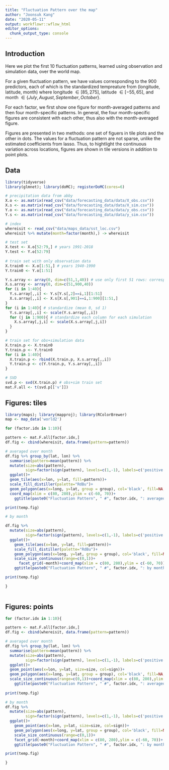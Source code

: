 ```yaml
---
title: "Fluctuation Pattern over the map"
author: "Joonsuk Kang"
date: "2020-05-11"
output: workflowr::wflow_html
editor_options:
  chunk_output_type: console
---
```


## Introduction

Here we plot the first 10 fluctuation patterns, learned using observation and simulation data, over the world map. 

For a given fluctuation pattern, we have values corresponding to the 900 predictors, each of which is the standardized tempreature from (longitude, latitude, month) where longitude $\in [85,275]$, latitude $\in [-55,65]$, and month $\in \{July, August, September, October\}$.

For each factor, we first show one figure for month-averaged patterns and then four month-specific patterns. In general, the four month-specific figures are consistent with each other, thus also with the month-averaged figure.

Figures are presented in two methods: one set of figuers in tile plots and the other in dots. The values for a fluctuation pattern are not sparse, unlike the estimated coefficients from lasso. Thus, to hightlight the continuous variation across locations, figures are shown in tile versions in addition to point plots.



## Data

```r
library(tidyverse)
library(glmnet); library(doMC); registerDoMC(cores=6)

# precipitation data from abby
X.o <- as.matrix(read_csv("data/forecasting_data/data/X_obs.csv"))
X.s <- as.matrix(read_csv("data/forecasting_data/data/X_sim.csv"))
Y.o <- as.matrix(read_csv("data/forecasting_data/data/y_obs.csv"))
Y.s <- as.matrix(read_csv("data/forecasting_data/data/y_sim.csv"))

# index 
whereisit <- read_csv("data/maps_data/sst_loc.csv")
whereisit %>% mutate(month=factor(month),) -> whereisit

# test set
X.test <- X.o[52:79,] # years 1991-2018
Y.test <- Y.o[52:79]
 
# train set with only observation data
X.train0 <- X.o[1:51,] # years 1940-1990
Y.train0 <- Y.o[1:51]

Y.s.array <- array(0, dim=c(51,1,40)) # use only first 51 rows: corresponding to the same years 1940-1990
X.s.array <- array(0, dim=c(51,900,40))
for (i in 1:40){
  Y.s.array[,,i] <- Y.s[Y.s[,2]==i,1][1:51]
  X.s.array[,,i] <- X.s[X.s[,901]==i,1:900][1:51,]
}
for (i in 1:40){ # standardize (mean 0, sd 1)
  Y.s.array[,,i] <- scale(Y.s.array[,,i])
  for (j in 1:900){ # standardize each column for each simulation
    X.s.array[,j,i] <- scale(X.s.array[,j,i])
  }
}

# train set for obs+simulation data
X.train.p <- X.train0 
Y.train.p <- Y.train0
for (i in 1:40){
  X.train.p <- rbind(X.train.p, X.s.array[,,i])
  Y.train.p <- c(Y.train.p, Y.s.array[,,i])
}

# SVD
svd.p <- svd(X.train.p) # obs+sim train set
mat.F.all <- t(svd.p[['v']])

```



## Figures: tiles


```r
library(maps); library(mapproj); library(RColorBrewer)
map <- map_data('world2')

for (factor.idx in 1:10){

pattern <- mat.F.all[factor.idx,]
df.fig <- cbind(whereisit, data.frame(pattern=pattern))

# averaged over month
df.fig %>% group_by(lat, lon) %>%
  summarise(pattern=mean(pattern)) %>%
  mutate(size=abs(pattern),
         sign=factor(sign(pattern), levels=c(1,-1), labels=c('positive', 'negative')))  %>%
  ggplot()+
  geom_tile(aes(x=lon, y=lat, fill=pattern))+
  scale_fill_distiller(palette="RdBu")+
  geom_polygon(aes(x=long, y=lat, group = group), col='black', fill=NA, data=map) +
  coord_map(xlim = c(80, 280),ylim = c(-60, 70))+
    ggtitle(paste0("Fluctuation Pattern", " #", factor.idx, ": averaged over Aug-Sept"))-> temp.fig

print(temp.fig)

# by month

df.fig %>% 
  mutate(size=abs(pattern),
         sign=factor(sign(pattern), levels=c(1,-1), labels=c('positive', 'negative')))  %>%
  ggplot()+
    geom_tile(aes(x=lon, y=lat, fill=pattern))+
    scale_fill_distiller(palette="RdBu")+
    geom_polygon(aes(x=long, y=lat, group = group), col='black', fill=NA, data=map) +
    scale_size_continuous(range=c(0,1))+
      facet_grid(~month)+coord_map(xlim = c(80, 280),ylim = c(-60, 70))+
    ggtitle(paste0("Fluctuation Pattern", " #", factor.idx, ": by month")) -> temp.fig

print(temp.fig)

}
  
```



## Figures: points

```r
for (factor.idx in 1:10){

pattern <- mat.F.all[factor.idx,]
df.fig <- cbind(whereisit, data.frame(pattern=pattern))

# averaged over month
df.fig %>% group_by(lat, lon) %>%
  summarise(pattern=mean(pattern)) %>%
  mutate(size=abs(pattern),
         sign=factor(sign(pattern), levels=c(1,-1), labels=c('positive', 'negative')))  %>%
  ggplot()+
  geom_point(aes(x=lon, y=lat, size=size, col=sign))+
  geom_polygon(aes(x=long, y=lat, group = group), col='black', fill=NA, data=map) +
  scale_size_continuous(range=c(0,1))+coord_map(xlim = c(80, 280),ylim = c(-60, 70))+
    ggtitle(paste0("Fluctuation Pattern", " #", factor.idx, ": averaged over Aug-Sept")) -> temp.fig
  
print(temp.fig)

# by month
df.fig %>% 
  mutate(size=abs(pattern),
         sign=factor(sign(pattern), levels=c(1,-1), labels=c('positive', 'negative')))  %>%
  ggplot()+
    geom_point(aes(x=lon, y=lat, size=size, col=sign))+
    geom_polygon(aes(x=long, y=lat, group = group), col='black', fill=NA, data=map) +
    scale_size_continuous(range=c(0,1))+
    facet_grid(~month)+coord_map(xlim = c(80, 280),ylim = c(-60, 70))+
    ggtitle(paste0("Fluctuation Pattern", " #", factor.idx, ": by month")) -> temp.fig

print(temp.fig)

}
  
```
